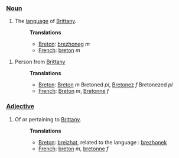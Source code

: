 ===[[Noun]]===
# The [[language]] of [[w:Brittany|Brittany]].
#:'''Translations'''
#:*[[Breton]]: [[brezhoneg]] ''m''
#:*[[French]]: [[breton]] ''m''

# Person from [[Brittany]]
#:'''Translations'''
#:*[[Breton]]: [[Breton]] ''m'' Bretoned ''pl'', [[Bretonez]] ''f'' Bretonezed ''pl''
#:*[[French]]: [[Breton]] ''m'', [[Bretonne]] ''f''

===[[Adjective]]===
# Of or pertaining to [[Brittany]].
#:'''Translations'''
#:*[[Breton]]: [[breizhat]], related to the language : [[brezhonek]]
#:*[[French]]: [[breton]] ''m'', [[bretonne]] ''f''